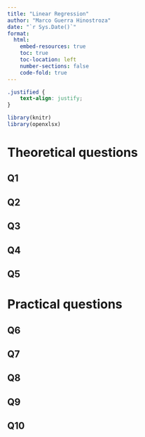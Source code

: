 ```yaml
---
title: "Linear Regression"
author: "Marco Guerra Hinostroza"
date: "`r Sys.Date()`"
format:
  html:
    embed-resources: true
    toc: true
    toc-location: left
    number-sections: false
    code-fold: true
---
```


```css
.justified {
    text-align: justify;
}
```

```r
library(knitr)
library(openxlsx)
```

# Theoretical questions

## Q1

## Q2

## Q3

## Q4

## Q5

# Practical questions

## Q6

## Q7

## Q8

## Q9

## Q10
